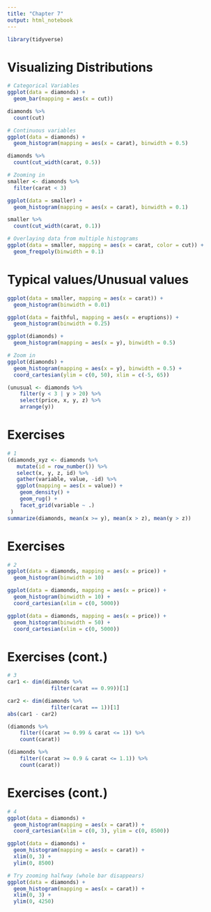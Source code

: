 ```yaml
---
title: "Chapter 7"
output: html_notebook
---
```


```r
library(tidyverse)
```

# Visualizing Distributions
```r
# Categorical Variables
ggplot(data = diamonds) +
  geom_bar(mapping = aes(x = cut))

diamonds %>%
  count(cut)

# Continuous variables
ggplot(data = diamonds) +
  geom_histogram(mapping = aes(x = carat), binwidth = 0.5)

diamonds %>%
  count(cut_width(carat, 0.5))

# Zooming in
smaller <- diamonds %>%
  filter(carat < 3)

ggplot(data = smaller) +
  geom_histogram(mapping = aes(x = carat), binwidth = 0.1)

smaller %>%
  count(cut_width(carat, 0.1))

# Overlaying data from multiple histograms
ggplot(data = smaller, mapping = aes(x = carat, color = cut)) +
  geom_freqpoly(binwidth = 0.1)
```

# Typical values/Unusual values
```r
ggplot(data = smaller, mapping = aes(x = carat)) +
  geom_histogram(binwidth = 0.01)

ggplot(data = faithful, mapping = aes(x = eruptions)) +
  geom_histogram(binwidth = 0.25)

ggplot(diamonds) +
  geom_histogram(mapping = aes(x = y), binwidth = 0.5)

# Zoom in
ggplot(diamonds) +
  geom_histogram(mapping = aes(x = y), binwidth = 0.5) +
  coord_cartesian(ylim = c(0, 50), xlim = c(-5, 65))

(unusual <- diamonds %>%
    filter(y < 3 | y > 20) %>%
    select(price, x, y, z) %>%
    arrange(y))
```

# Exercises
```r
# 1
(diamonds_xyz <- diamonds %>%
   mutate(id = row_number()) %>%
   select(x, y, z, id) %>%
   gather(variable, value, -id) %>%
   ggplot(mapping = aes(x = value)) +
    geom_density() +
    geom_rug() +
    facet_grid(variable ~ .)
 )
summarize(diamonds, mean(x >= y), mean(x > z), mean(y > z))
```

# Exercises
```r
# 2
ggplot(data = diamonds, mapping = aes(x = price)) +
  geom_histogram(binwidth = 10)

ggplot(data = diamonds, mapping = aes(x = price)) +
  geom_histogram(binwidth = 10) +
  coord_cartesian(xlim = c(0, 5000))

ggplot(data = diamonds, mapping = aes(x = price)) +
  geom_histogram(binwidth = 50) +
  coord_cartesian(xlim = c(0, 5000))
```

# Exercises (cont.)
```r
# 3
car1 <- dim(diamonds %>%
              filter(carat == 0.99))[1]

car2 <- dim(diamonds %>%
              filter(carat == 1))[1]
abs(car1 - car2)

(diamonds %>%
    filter((carat >= 0.99 & carat <= 1)) %>%
    count(carat))

(diamonds %>%
    filter((carat >= 0.9 & carat <= 1.1)) %>%
    count(carat))
```

# Exercises (cont.)
```r
# 4
ggplot(data = diamonds) +
  geom_histogram(mapping = aes(x = carat)) +
  coord_cartesian(xlim = c(0, 3), ylim = c(0, 8500))

ggplot(data = diamonds) +
  geom_histogram(mapping = aes(x = carat)) +
  xlim(0, 3) +
  ylim(0, 8500)

# Try zooming halfway (whole bar disappears)
ggplot(data = diamonds) +
  geom_histogram(mapping = aes(x = carat)) +
  xlim(0, 3) +
  ylim(0, 4250)
```

